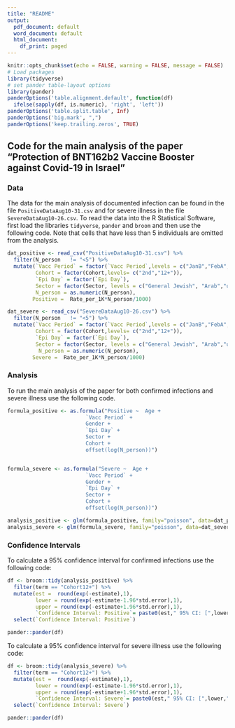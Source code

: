 ```yaml
---
title: "README"
output:
  pdf_document: default
  word_document: default
  html_document:
    df_print: paged
---
```


```r
knitr::opts_chunk$set(echo = FALSE, warning = FALSE, message = FALSE)
# Load packages
library(tidyverse)
# set pander table-layout options
library(pander)
panderOptions('table.alignment.default', function(df)
  ifelse(sapply(df, is.numeric), 'right', 'left'))
panderOptions('table.split.table', Inf)
panderOptions('big.mark', ",")
panderOptions('keep.trailing.zeros', TRUE)

```




## Code for the main analysis of the paper "Protection of BNT162b2 Vaccine Booster against Covid-19 in Israel"

### Data

The data for the main analysis of documented infection can be found in the file `PositiveDataAug10-31.csv` and for severe illness in the file `SevereDataAug10-26.csv`. 
To read the data into the R Statistical Software, first load the libraries `tidyverse`, `pander` and `broom` and then use the following code. Note that cells that have less than 5 individuals are omitted from the analysis.
```r

dat_positive <- read_csv("PositiveDataAug10-31.csv") %>% 
  filter(N_person	!= "<5") %>%
  mutate(`Vacc Period` = factor(`Vacc Period`,levels = c("JanB","FebA","FebB")), 
         Cohort = factor(Cohort,levels= c("2nd","12+")),
         `Epi Day` = factor(`Epi Day`),
         Sector = factor(Sector, levels = c("General Jewish", "Arab","ultra-Orthodox Jews")),
         N_person = as.numeric(N_person),
        Positive =  Rate_per_1K*N_person/1000)

dat_severe <- read_csv("SevereDataAug10-26.csv") %>%  
  filter(N_person	!= "<5") %>%
  mutate(`Vacc Period` = factor(`Vacc Period`,levels = c("JanB","FebA","FebB")), 
         Cohort = factor(Cohort,levels= c("2nd","12+")),
         `Epi Day` = factor(`Epi Day`),
         Sector = factor(Sector, levels = c("General Jewish", "Arab","ultra-Orthodox Jews")),
          N_person = as.numeric(N_person),
        Severe =  Rate_per_1K*N_person/1000)


```

### Analysis

To run the main analysis of the paper for both confirmed infections and severe illness use the following code. 

```r
formula_positive <- as.formula("Positive ~  Age +
                         `Vacc Period` +
                         Gender + 
                         `Epi Day` +
                         Sector +
                         Cohort +  
                         offset(log(N_person))") 


formula_severe <- as.formula("Severe ~  Age +
                         `Vacc Period` +
                         Gender + 
                         `Epi Day` +
                         Sector +
                         Cohort +  
                         offset(log(N_person))") 

analysis_positive <- glm(formula_positive, family="poisson", data=dat_positive)
analysis_severe <- glm(formula_severe, family="poisson", data=dat_severe)

```

### Confidence Intervals

To calculate a 95% confidence interval for confirmed infections use the following code:
```r


df <- broom::tidy(analysis_positive) %>% 
  filter(term == "Cohort12+") %>% 
  mutate(est =  round(exp(-estimate),1),
         lower = round(exp(-estimate-1.96*std.error),1),
         upper = round(exp(-estimate+1.96*std.error),1),
         `Confidence Interval: Positive`= paste0(est," 95% CI: [",lower,", ",upper,"]")) %>% 
  select(`Confidence Interval: Positive`)

pander::pander(df)
```


To calculate a 95% confidence interval for severe illness use the following code:
```r


df <- broom::tidy(analysis_severe) %>% 
  filter(term == "Cohort12+") %>% 
  mutate(est =  round(exp(-estimate),1),
         lower = round(exp(-estimate-1.96*std.error),1),
         upper = round(exp(-estimate+1.96*std.error),1),
         `Confidence Interval: Severe`= paste0(est," 95% CI: [",lower,", ",upper,"]")) %>% 
  select(`Confidence Interval: Severe`)

pander::pander(df)
```